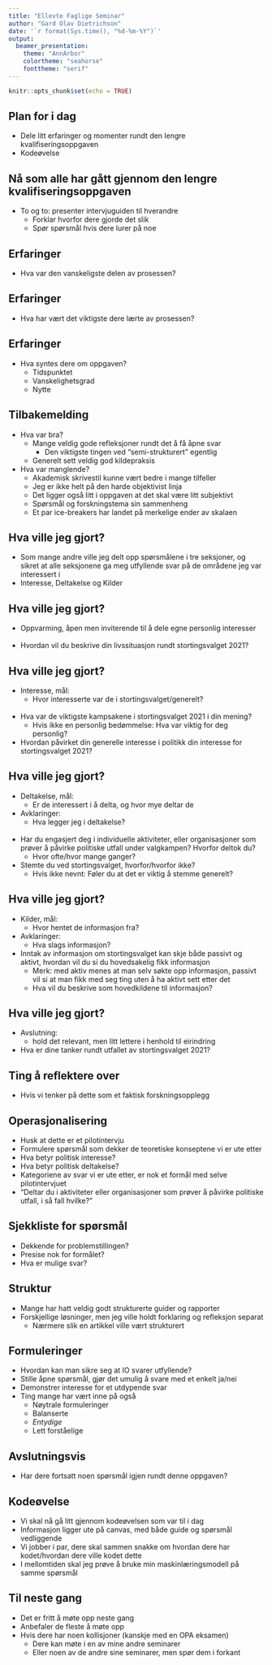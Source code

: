 ```yaml
---
title: "Ellevte Faglige Seminar"
author: "Gard Olav Dietrichson"
date: '`r format(Sys.time(), "%d-%m-%Y")`'
output: 
  beamer_presentation:
    theme: "AnnArbor"
    colortheme: "seahorse"
    fonttheme: "serif"
---
```


```r
knitr::opts_chunk$set(echo = TRUE)
```

## Plan for i dag

- Dele litt erfaringer og momenter rundt den lengre kvalifiseringsoppgaven
- Kodeøvelse

## Nå som alle har gått gjennom den lengre kvalifiseringsoppgaven

- To og to: presenter intervjuguiden til hverandre
  - Forklar hvorfor dere gjorde det slik
  - Spør spørsmål hvis dere lurer på noe

## Erfaringer

- Hva var den vanskeligste delen av prosessen?

## Erfaringer

- Hva har vært det viktigste dere lærte av prosessen?

## Erfaringer

- Hva syntes dere om oppgaven?
  - Tidspunktet
  - Vanskelighetsgrad
  - Nytte

## Tilbakemelding

- Hva var bra?
  - Mange veldig gode refleksjoner rundt det å få åpne svar
    - Den viktigste tingen ved "semi-strukturert" egentlig
  - Generelt sett veldig god kildepraksis
- Hva var manglende?
  - Akademisk skrivestil kunne vært bedre i mange tilfeller
  - Jeg er ikke helt på den harde objektivist linja
  - Det ligger også litt i oppgaven at det skal være litt subjektivt
  - Spørsmål og forskningstema sin sammenheng
  - Et par ice-breakers har landet på merkelige ender av skalaen 

## Hva ville jeg gjort?

- Som mange andre ville jeg delt opp spørsmålene i tre seksjoner, og sikret at alle seksjonene ga meg utfyllende svar på de områdene jeg var interessert i
- Interesse, Deltakelse og Kilder

## Hva ville jeg gjort?

- Oppvarming, åpen men inviterende til å dele egne personlig interesser
<br> <br>
- Hvordan vil du beskrive din livssituasjon rundt stortingsvalget 2021?

## Hva ville jeg gjort?

- Interesse, mål:
  - Hvor interesserte var de i stortingsvalget/generelt?
<br> <br>
- Hva var de viktigste kampsakene i stortingsvalget 2021 i din mening?
  - Hvis ikke en personlig bedømmelse: Hva var viktig for deg personlig?
- Hvordan påvirket din generelle interesse i politikk din interesse for stortingsvalget 2021?

## Hva ville jeg gjort?

- Deltakelse, mål:
  - Er de interessert i å delta, og hvor mye deltar de
- Avklaringer:
  - Hva legger jeg i deltakelse?
<br> <br>
- Har du engasjert deg i individuelle aktiviteter, eller organisasjoner som prøver å påvirke politiske utfall under valgkampen? Hvorfor deltok du?
  - Hvor ofte/hvor mange ganger?
- Stemte du ved stortingsvalget, hvorfor/hvorfor ikke?
  - Hvis ikke nevnt: Føler du at det er viktig å stemme generelt?
  
## Hva ville jeg gjort?

- Kilder, mål:
  - Hvor hentet de informasjon fra?
- Avklaringer:
  - Hva slags informasjon?
- Inntak av informasjon om stortingsvalget kan skje både passivt og aktivt, hvordan vil du si du hovedsakelig fikk informasjon
  - Merk: med aktiv menes at man selv søkte opp informasjon, passivt vil si at man fikk med seg ting uten å ha aktivt sett etter det
  - Hva vil du beskrive som hovedkildene til informasjon?

## Hva ville jeg gjort?

- Avslutning:
  - hold det relevant, men litt lettere i henhold til eirindring
- Hva er dine tanker rundt utfallet av stortingsvalget 2021?

## Ting å reflektere over 

- Hvis vi tenker på dette som et faktisk forskningsopplegg

## Operasjonalisering

- Husk at dette er et pilotintervju
- Formulere spørsmål som dekker de teoretiske konseptene vi er ute etter
- Hva betyr politisk interesse?
- Hva betyr politisk deltakelse?
- Kategoriene av svar vi er ute etter, er nok et formål med selve pilotintervjuet
- "Deltar du i aktiviteter eller organisasjoner som prøver å påvirke politiske utfall, i så fall hvilke?"

## Sjekkliste for spørsmål

- Dekkende for problemstillingen?
- Presise nok for formålet?
- Hva er mulige svar?

## Struktur

- Mange har hatt veldig godt strukturerte guider og rapporter
- Forskjellige løsninger, men jeg ville holdt forklaring og refleksjon separat
  - Nærmere slik en artikkel ville vært strukturert

## Formuleringer

- Hvordan kan man sikre seg at IO svarer utfyllende?
- Stille åpne spørsmål, gjør det umulig å svare med et enkelt ja/nei
- Demonstrer interesse for et utdypende svar
- Ting mange har vært inne på også
  - Nøytrale formuleringer
  - Balanserte
  - *Entydige*
  - Lett forståelige

## Avslutningsvis

- Har dere fortsatt noen spørsmål igjen rundt denne oppgaven?

## Kodeøvelse

- Vi skal nå gå litt gjennom kodeøvelsen som var til i dag
- Informasjon ligger ute på canvas, med både guide og spørsmål vedliggende
- Vi jobber i par, dere skal sammen snakke om hvordan dere har kodet/hvordan dere ville kodet dette
- I mellomtiden skal jeg prøve å bruke min maskinlæringsmodell på samme spørsmål

## Til neste gang

- Det er fritt å møte opp neste gang
- Anbefaler de fleste å møte opp
- Hvis dere har noen kollisjoner (kanskje med en OPA eksamen)
  - Dere kan møte i en av mine andre seminarer
  - Eller noen av de andre sine seminarer, men spør dem i forkant
